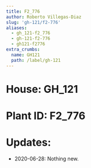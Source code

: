 ```yaml
---
title: F2_776
author: Roberto Villegas-Diaz
slug: 'gh-121/f2-776'
aliases:
  - gh_121-f2_776
  - gh-121-f2-776
  - gh121-f2776
extra_crumbs:
  name: GH121
  path: /label/gh-121
---
```


# **House**: GH_121
# **Plant ID**: F2_776
# **Updates**: 
 - 2020-06-28: Nothing new.
